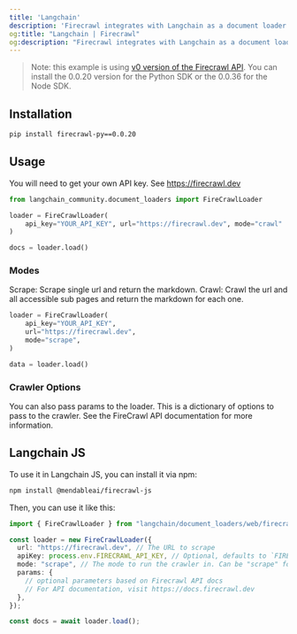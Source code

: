 ```yaml
---
title: 'Langchain'
description: 'Firecrawl integrates with Langchain as a document loader.'
og:title: "Langchain | Firecrawl"
og:description: "Firecrawl integrates with Langchain as a document loader."
---
```


> Note: this example is using [v0 version of the Firecrawl API](/v0/introduction). You can install the 0.0.20 version for the Python SDK or the 0.0.36 for the Node SDK.

## Installation

```bash
pip install firecrawl-py==0.0.20
```



## Usage
You will need to get your own API key. See https://firecrawl.dev

```python
from langchain_community.document_loaders import FireCrawlLoader

loader = FireCrawlLoader(
    api_key="YOUR_API_KEY", url="https://firecrawl.dev", mode="crawl"
)

docs = loader.load()
```

### Modes
Scrape: Scrape single url and return the markdown.
Crawl: Crawl the url and all accessible sub pages and return the markdown for each one.

```python
loader = FireCrawlLoader(
    api_key="YOUR_API_KEY",
    url="https://firecrawl.dev",
    mode="scrape",
)

data = loader.load()
```



### Crawler Options
You can also pass params to the loader. This is a dictionary of options to pass to the crawler. See the FireCrawl API documentation for more information.


## Langchain JS

To use it in Langchain JS, you can install it via npm:

```bash
npm install @mendableai/firecrawl-js
```

Then, you can use it like this:

```typescript
import { FireCrawlLoader } from "langchain/document_loaders/web/firecrawl";

const loader = new FireCrawlLoader({
  url: "https://firecrawl.dev", // The URL to scrape
  apiKey: process.env.FIRECRAWL_API_KEY, // Optional, defaults to `FIRECRAWL_API_KEY` in your env.
  mode: "scrape", // The mode to run the crawler in. Can be "scrape" for single urls or "crawl" for all accessible subpages
  params: {
    // optional parameters based on Firecrawl API docs
    // For API documentation, visit https://docs.firecrawl.dev
  },
});

const docs = await loader.load();
```